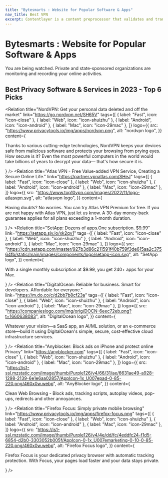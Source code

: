 ```yaml
---
title: "Bytesmarts : Website for Popular Software & Apps"
nav_title: Best VPN
excerpt: Contentlayer is a content preprocessor that validates and transforms your content into type-safe JSON you can easily import into your application.
---
```


# Bytesmarts : Website for Popular Software & Apps

You are being watched. Private and state-sponsored organizations are monitoring and recording your online activities.

## Best Privacy Software & Services in 2023 - Top 6 Picks

<Relation
  title="NordVPN: Get your personal data deleted and off the market"
  link="https://go.nordvpn.net/SH65V"
  tags={[
    { label: "Fast", icon: "icon-close" },
    { label: "Web", icon: "icon-shuizhu" },
    { label: "Android", icon: "icon-android" },
    { label: "Mac", icon: "icon-29mac" },
  ]}
  logo={{
    src: "https://www.privacytools.io/img/apps/nordvpn.png",
    alt: "nordvpn logo",
  }}
  content={
    <p>
      Thanks to various cutting-edge technologies, NordVPN keeps your devices
      safe from malicious software and protects your browsing from prying eyes.
      How secure is it? Even the most powerful computers in the world would take
      billions of years to decrypt your data— that's how secure it is.
    </p>
  }
/>
<Relation
  title="Atlas VPN - Free Value-added VPN Service, Creating a Secure Online Life."
  link="https://partner.vpnatlas.com/SHeJ"
  tags={[
    { label: "Fast", icon: "icon-close" },
    { label: "Web", icon: "icon-shuizhu" },
    { label: "Android", icon: "icon-android" },
    { label: "Mac", icon: "icon-29mac" },
  ]}
  logo={{
    src: "https://www.top10vpn.com/images/2022/11/logo-atlasvpn.svg",
    alt: "atlasvpn logo",
  }}
  content={
    <p>
      Having doubts? No worries. You can try Atlas VPN Premium for free. If you
      are not happy with Atlas VPN, just let us know. A 30-day money-back
      guarantee applies for all plans exceeding a 1-month duration.
    </p>
  }
/>
<Relation
  title="SetApp: Dozens of apps.One subscription. $9.99"
  link="https://setapp.sjv.io/xk2qv1"
  tags={[
    { label: "Fast", icon: "icon-close" },
    { label: "Web", icon: "icon-shuizhu" },
    { label: "Android", icon: "icon-android" },
    { label: "Mac", icon: "icon-29mac" },
  ]}
  logo={{
    src: "https://cdn.setapp.com/master/927b3d86c211591f40b759f3de615aa2c37564fb/static/main/images/components/logo/setapp-icon.svg",
    alt: "SetApp logo",
  }}
  content={
    <p>
      With a single monthly subscription at $9.99, you get 240+ apps for your
      Mac.
    </p>
  }
/>
<Relation
  title="DigitalOcean: Reliable for business. Smart for developers. Affordable for everyone."
  link="https://m.do.co/c/d2bb7b8cf23a"
  tags={[
    { label: "Fast", icon: "icon-close" },
    { label: "Web", icon: "icon-shuizhu" },
    { label: "Android", icon: "icon-android" },
    { label: "Mac", icon: "icon-29mac" },
  ]}
  logo={{
    src: "https://companieslogo.com/img/orig/DOCN-6eec72eb.png?t=1660638083",
    alt: "DigitalOcean logo",
  }}
  content={
    <p>
      Whatever your vision—a SaaS app, an AI/ML solution, or an e-commerce
      store—build it using DigitalOcean's simple, secure, cost-effective cloud
      infrastructure services.
    </p>
  }
/>
<Relation
  title="Anyblocker: Block ads on iPhone and protect online Privacy"
  link="https://anyblocker.com"
  tags={[
    { label: "Fast", icon: "icon-close" },
    { label: "Web", icon: "icon-shuizhu" },
    { label: "Android", icon: "icon-android" },
    { label: "Mac", icon: "icon-29mac" },
  ]}
  logo={{
    src: "https://is1-ssl.mzstatic.com/image/thumb/Purple126/v4/66/31/ae/6631ae49-a928-1298-2139-6e1e6aa02857/AppIcon-1x_U007epad-0-85-220.png/460x0w.webp",
    alt: "AnyBlocker logo",
  }}
  content={
    <p>
      Clean Web Browsing - Block ads, tracking scripts, autoplay videos,
      pop-ups, redirects and other annoyances.
    </p>
  }
/>
<Relation
  title="Firefox Focus: Simply private mobile browsing"
  link="https://www.privacytools.io/img/apps/firefox-focus.png"
  tags={[
    { label: "Fast", icon: "icon-close" },
    { label: "Web", icon: "icon-shuizhu" },
    { label: "Android", icon: "icon-android" },
    { label: "Mac", icon: "icon-29mac" },
  ]}
  logo={{
    src: "https://is1-ssl.mzstatic.com/image/thumb/Purple126/v4/4e/dd/fc/4eddfc24-f1d5-6854-d2b0-3303052b005f/AppIcon-0-1x_U007emarketing-0-10-0-85-220.png/460x0w.webp",
    alt: "Firefox Focus logo",
  }}
  content={
    <p>
      Firefox Focus is your dedicated privacy browser with automatic tracking
      protection. With Focus, your pages load faster and your data stays
      private.
    </p>
  }
/>
